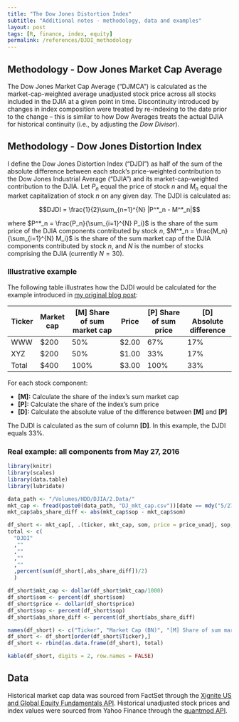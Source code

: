 ```yaml
---
title: "The Dow Jones Distortion Index"
subtitle: "Additional notes - methodology, data and examples"
layout: post
tags: [R, finance, index, equity]
permalink: /references/DJDI_methodology
---
```


## Methodology - Dow Jones Market Cap Average
The Dow Jones Market Cap Average ("DJMCA") is calculated as the market-cap-weighted average unadjusted stock price across all stocks included in the DJIA at a given point in time. Discontinuity introduced by changes in index composition were treated by re-indexing to the date prior to the change -- this is similar to how Dow Averages treats the actual DJIA for historical continuity (i.e., by adjusting the _Dow Divisor_).


## Methodology - Dow Jones Distortion Index
I define the Dow Jones Distortion Index ("DJDI") as half of the sum of the absolute difference between each stock's price-weighted contribution to the Dow Jones Industrial Average ("DJIA") and its market-cap-weighted contribution to the DJIA. Let $P_n$ equal the price of stock $n$ and $M_n$ equal the market capitalization of stock $n$ on any given day. The DJDI is calculated as:

$$DJDI = \frac{1}{2}\sum_{n=1}^{N} |P^*_n - M^*_n|$$

where $P^*_n = \frac{P_n}{\sum_{i=1}^{N} P_i}$ is the share of the sum price of the DJIA components contributed by stock $n$, $M^*_n = \frac{M_n}{\sum_{i=1}^{N} M_i}$ is the share of the sum market cap of the DJIA components contributed by stock $n$, and $N$ is the number of stocks comprising the DJIA (currently $N = 30$).

### Illustrative example
The following table illustrates how the DJDI would be calculated for the example introduced in [my original blog post](http://eightportions.com/2016-05-25-placeholder/):

| Ticker |  Market cap | [M] Share of sum market cap | Price | [P] Share of sum price | [D] Absolute difference |
|--------|-------------|-----------------------------|-------|------------------------|-------------------------|
| WWW | $200 | 50% | $2.00 | 67% | 17% |
| XYZ | $200 | 50% | $1.00 | 33% | 17% |
| Total | $400 | 100% | $3.00 | 100% | 33% |

For each stock component:

* __[M]:__ Calculate the share of the index's sum market cap
* __[P]:__ Calculate the share of the index's sum price
* __[D]:__ Calculate the absolute value of the difference between __[M]__ and __[P]__

The DJDI is calculated as the sum of column __[D]__. In this example, the DJDI equals 33%.

### Real example: all components from May 27, 2016

```r
library(knitr)
library(scales)
library(data.table)
library(lubridate)

data_path <- "/Volumes/HDD/DJIA/2.Data/"
mkt_cap <- fread(paste0(data_path, "DJ_mkt_cap.csv"))[date == mdy("5/27/2016")]
mkt_cap$abs_share_diff <- abs(mkt_cap$sop - mkt_cap$som)

df_short <- mkt_cap[, .(ticker, mkt_cap, som, price = price_unadj, sop, abs_share_diff)]
total <- c(
  "DJDI"
  ,""
  ,""
  ,""
  ,""
  ,percent(sum(df_short[,abs_share_diff])/2)
  )

df_short$mkt_cap <- dollar(df_short$mkt_cap/1000)
df_short$som <- percent(df_short$som)
df_short$price <- dollar(df_short$price)
df_short$sop <- percent(df_short$sop)
df_short$abs_share_diff <- percent(df_short$abs_share_diff)

names(df_short) <- c("Ticker", "Market Cap (BN)", "[M] Share of sum market cap", "Price", "[P] Share of sum price", "Absolute difference (P - M)")
df_short <- df_short[order(df_short$Ticker),]
df_short <- rbind(as.data.frame(df_short), total)

kable(df_short, digits = 2, row.names = FALSE)
```


## Data
Historical market cap data was sourced from FactSet through the [Xignite US and Global Equity Fundamentals API](https://www.xignite.com/product/factset-fundamentals-financials). Historical unadjusted stock prices and index values were sourced from Yahoo Finance through the [quantmod API](http://www.quantmod.com/).
